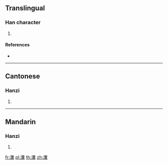 {{character info/new}}
==Translingual==

===Han character===
{{Han char|rn=85|rad=水|as=17|sn=20|four=39181|canj=EFDC|ids=⿰氵糞}}

# {{defn|Han|sort=水17}}

====References====
* {{Han ref|kx=0661.030|dkj=18696|dj=1070.260|hdz=31790.060|uh=7035|ud=28725|bh=F45C|bd=62556}}

----

==Cantonese==

===Hanzi===
{{yue-hanzi|jyut=|y=fan3}}

# {{defn|lang=yue|sort=水17}}

----

==Mandarin==

===Hanzi===
{{cmn-hanzi|pin=[[fèn]] ([[fen4]]), [[yào]] ([[yao4]])|wg=fen<sup>4</sup>, yao<sup>4</sup>}}

# {{defn|lang=cmn|sort=水17}}

[[fr:瀵]]
[[pl:瀵]]
[[th:瀵]]
[[zh:瀵]]